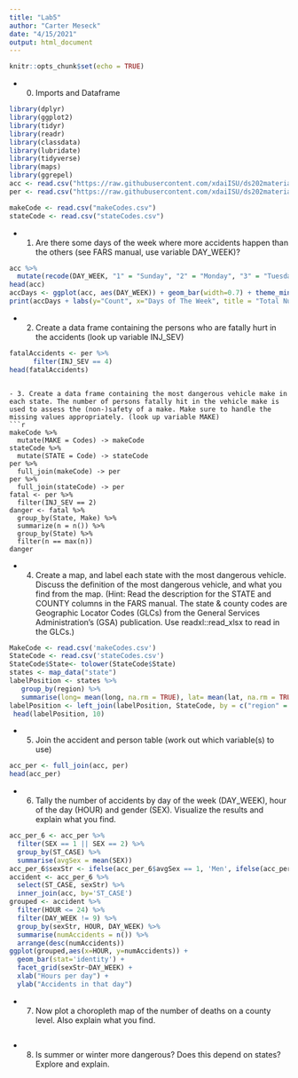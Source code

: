 ```yaml
---
title: "Lab5"
author: "Carter Meseck"
date: "4/15/2021"
output: html_document
---
```


```r
knitr::opts_chunk$set(echo = TRUE)
```

- 0. Imports and Dataframe
```r
library(dplyr)
library(ggplot2)
library(tidyr)
library(readr)
library(classdata)
library(lubridate)
library(tidyverse)
library(maps)
library(ggrepel)
acc <- read.csv("https://raw.githubusercontent.com/xdaiISU/ds202materials/master/hwlabs/fars2017/accident.csv", stringsAsFactors = FALSE)
per <- read.csv("https://raw.githubusercontent.com/xdaiISU/ds202materials/master/hwlabs/fars2017/person.csv", stringsAsFactors = FALSE)

makeCode <- read.csv("makeCodes.csv")
stateCode <- read.csv("stateCodes.csv")
```
- 1. Are there some days of the week where more accidents happen than the others (see FARS manual, use variable DAY_WEEK)?
```r
acc %>%
  mutate(recode(DAY_WEEK, "1" = "Sunday", "2" = "Monday", "3" = "Tuesday", "4" = "Wednesday", "5" = "Thursday", "6" = "Friday", "7"  = "Saturday")) -> mutAcc
head(acc)
accDays <- ggplot(acc, aes(DAY_WEEK)) + geom_bar(width=0.7) + theme_minimal()
print(accDays + labs(y="Count", x="Days of The Week", title = "Total Number of Accidents on each day of the Week"))
```

- 2. Create a data frame containing the persons who are fatally hurt in the accidents (look up variable INJ_SEV)
```r
fatalAccidents <- per %>%
      filter(INJ_SEV == 4)
head(fatalAccidents)
```

```

- 3. Create a data frame containing the most dangerous vehicle make in each state. The number of persons fatally hit in the vehicle make is used to assess the (non-)safety of a make. Make sure to handle the missing values appropriately. (look up variable MAKE)
```r
makeCode %>%
  mutate(MAKE = Codes) -> makeCode
stateCode %>%
  mutate(STATE = Code) -> stateCode
per %>%
  full_join(makeCode) -> per
per %>%
  full_join(stateCode) -> per
fatal <- per %>%
  filter(INJ_SEV == 2)
danger <- fatal %>%
  group_by(State, Make) %>%
  summarize(n = n()) %>%
  group_by(State) %>%
  filter(n == max(n))
danger
```

- 4. Create a map, and label each state with the most dangerous vehicle. Discuss the definition of the most dangerous vehicle, and what you find from the map. (Hint: Read the description for the STATE and COUNTY columns in the FARS manual. The state & county codes are Geographic Locator Codes (GLCs) from the General Services Administration’s (GSA) publication. Use readxl::read_xlsx to read in the GLCs.)
```r
MakeCode <- read.csv('makeCodes.csv')
StateCode <- read.csv('stateCodes.csv')
StateCode$State<- tolower(StateCode$State)
states <- map_data("state")
labelPosition <- states %>%
   group_by(region) %>%
   summarise(long= mean(long, na.rm = TRUE), lat= mean(lat, na.rm = TRUE))
labelPosition <- left_join(labelPosition, StateCode, by = c("region" = "State"))
 head(labelPosition, 10)
```
- 5. Join the accident and person table (work out which variable(s) to use)
```r
acc_per <- full_join(acc, per)
head(acc_per)
```

- 6. Tally the number of accidents by day of the week (DAY_WEEK), hour of the day (HOUR) and gender (SEX). Visualize the results and explain what you find.
```r
acc_per_6 <- acc_per %>%
  filter(SEX == 1 || SEX == 2) %>%
  group_by(ST_CASE) %>%
  summarise(avgSex = mean(SEX))
acc_per_6$sexStr <- ifelse(acc_per_6$avgSex == 1, 'Men', ifelse(acc_per_6$avgSex == 2, 'Women', 'Both'))
accident <- acc_per_6 %>%
  select(ST_CASE, sexStr) %>%
  inner_join(acc, by='ST_CASE')
grouped <- accident %>%
  filter(HOUR <= 24) %>%
  filter(DAY_WEEK != 9) %>%
  group_by(sexStr, HOUR, DAY_WEEK) %>%
  summarise(numAccidents = n()) %>%
  arrange(desc(numAccidents))
ggplot(grouped,aes(x=HOUR, y=numAccidents)) + 
  geom_bar(stat='identity') + 
  facet_grid(sexStr~DAY_WEEK) + 
  xlab("Hours per day") + 
  ylab("Accidents in that day")


```

- 7. Now plot a choropleth map of the number of deaths on a county level. Also explain what you find.
```r


```

- 8. Is summer or winter more dangerous? Does this depend on states? Explore and explain.
```r


```
